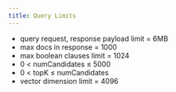 ```yaml
---
title: Query Limits
---
```


- query request, response payload limit = 6MB
- max docs in response = 1000
- max boolean clauses limit = 1024
- 0 < numCandidates ≤ 5000
- 0 < topK ≤ numCandidates
- vector dimension limit = 4096
